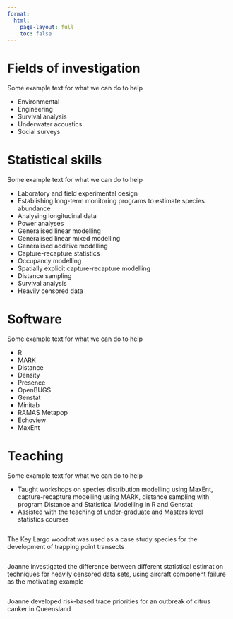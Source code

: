 ```yaml
---
format:
  html:
    page-layout: full
    toc: false
---
```


::: {.bg-light .p-5 .rounded-lg .m-3}

 <h1 class="display-4">Fields of investigation</h1>

 <p class="lead">Some example text for what we can do to help</p>

-   Environmental
-   Engineering
-   Survival analysis
-   Underwater acoustics
-   Social surveys

:::

::: {.bg-light .p-5 .rounded-lg .m-3}
  <h1 class="display-4">Statistical skills</h1>
  <p class="lead">Some example text for what we can do to help</p>
-   Laboratory and field experimental design
-   Establishing long-term monitoring programs to estimate species abundance
-   Analysing longitudinal data
-   Power analyses
-   Generalised linear modelling
-   Generalised linear mixed modelling
-   Generalised additive modelling
-   Capture-recapture statistics
-   Occupancy modelling
-   Spatially explicit capture-recapture modelling
-   Distance sampling
-   Survival analysis
-   Heavily censored data
:::

::: {.bg-light .p-5 .rounded-lg .m-3}
  <h1 class="display-4">Software</h1>
  <p class="lead">Some example text for what we can do to help</p>
-   R
-   MARK
-   Distance
-   Density
-   Presence
-   OpenBUGS
-   Genstat
-   Minitab
-   RAMAS Metapop
-   Echoview
-   MaxEnt
:::


::: {.bg-light .p-5 .rounded-lg .m-3}
  <h1 class="display-4">Teaching</h1>
  <p class="lead">Some example text for what we can do to help</p>
-   Taught workshops on species distribution modelling using MaxEnt, capture-recapture modelling using MARK, distance sampling with program Distance and Statistical Modelling in R and Genstat
-   Assisted with the teaching of under-graduate and Masters level statistics courses
:::


:::: {.bg-light .p-5 .rounded-lg .m-3}

::: {.grid}

::: {.g-col-4}
![](https://www.theanalyticaledge.com/images/slides/woodrat.jpg){alt=""}

The Key Largo woodrat was used as a case study species for the development of trapping point transects
:::

::: {.g-col-4}
![](https://www.theanalyticaledge.com/images/slides/aircraft.jpg){alt=""} 

Joanne investigated the difference between different statistical estimation techniques for heavily censored data sets, using aircraft component failure as the motivating example

:::

::: {.g-col-4}
![](https://www.theanalyticaledge.com/images/slides/citrus_canker.jpg){alt=""} 

Joanne developed risk-based trace priorities for an outbreak of citrus canker in Queensland

:::

:::

::::
